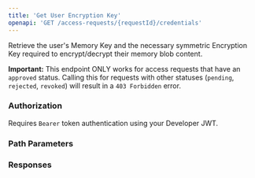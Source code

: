 ```yaml
---
title: 'Get User Encryption Key'
openapi: 'GET /access-requests/{requestId}/credentials'
---
```


Retrieve the user's Memory Key and the necessary symmetric Encryption Key required to encrypt/decrypt their memory blob content. 

**Important:** This endpoint ONLY works for access requests that have an `approved` status. Calling this for requests with other statuses (`pending`, `rejected`, `revoked`) will result in a `403 Forbidden` error.

### Authorization

Requires `Bearer` token authentication using your Developer JWT.

### Path Parameters

### Responses
